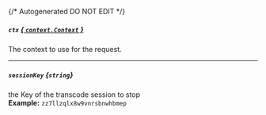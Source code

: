 {/* Autogenerated DO NOT EDIT  */}
##### `ctx` [*{ `context.Context` }*](https://pkg.go.dev/context#Context)
The context to use for the request.

---
##### `sessionKey` *{`string`}*
the Key of the transcode session to stop
<br/>
**Example:** `zz7llzqlx8w9vnrsbnwhbmep`


